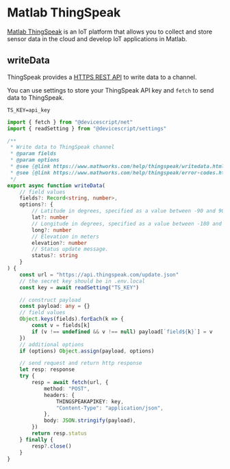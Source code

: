 # Matlab ThingSpeak

[Matlab ThingSpeak](https://thingspeak.com/) is an IoT platform
that allows you to collect and store sensor data in the cloud and develop IoT applications
in Matlab.

## writeData

ThingSpeak provides a [HTTPS REST API](https://www.mathworks.com/help/thingspeak/writedata.html) to write data to a channel.

You can use settings to store your ThingSpeak API key and `fetch` to send data to ThingSpeak.

```.env title=".env.local"
TS_KEY=api_key
```

```ts title="./src/main.ts"
import { fetch } from "@devicescript/net"
import { readSetting } from "@devicescript/settings"

/**
 * Write data to ThingSpeak channel
 * @param fields
 * @param options
 * @see {@link https://www.mathworks.com/help/thingspeak/writedata.html write data}
 * @see {@link https://www.mathworks.com/help/thingspeak/error-codes.html error codes}
 */
export async function writeData(
    // field values
    fields?: Record<string, number>,
    options?: {
        // Latitude in degrees, specified as a value between -90 and 90.
        lat?: number
        // Longitude in degrees, specified as a value between -180 and 180.
        long?: number
        // Elevation in meters
        elevation?: number
        // Status update message.
        status?: string
    }
) {
    const url = "https://api.thingspeak.com/update.json"
    // the secret key should be in .env.local
    const key = await readSetting("TS_KEY")

    // construct payload
    const payload: any = {}
    // field values
    Object.keys(fields).forEach(k => {
        const v = fields[k]
        if (v !== undefined && v !== null) payload[`field${k}`] = v
    })
    // additional options
    if (options) Object.assign(payload, options)

    // send request and return http response
    let resp: response
    try {
        resp = await fetch(url, {
            method: "POST",
            headers: {
                THINGSPEAKAPIKEY: key,
                "Content-Type": "application/json",
            },
            body: JSON.stringify(payload),
        })
        return resp.status
    } finally {
        resp?.close()
    }
}
```
